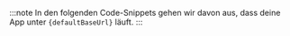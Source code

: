 
:::note
In den folgenden Code-Snippets gehen wir davon aus, dass deine App unter <code>{defaultBaseUrl}</code> läuft.
:::
